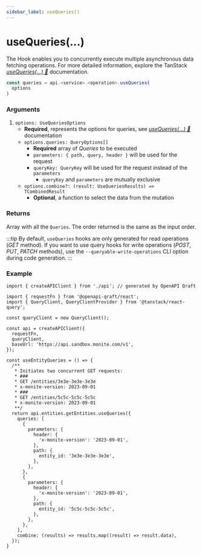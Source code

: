 ```yaml
---
sidebar_label: useQueries()
---
```


# useQueries(...)

The Hook enables you to concurrently execute multiple asynchronous data fetching operations.
For more detailed information, explore the TanStack
[_useQueries(...) 🌴_](https://tanstack.com/query/latest/docs/framework/react/reference/useQueries) documentation.

```ts
const queries = api.<service>.<operation>.useQueries(
  options
)
```

### Arguments

1.  `options: UseQueriesOptions`
    - **Required**, represents the options for queries, see [_useQueries(...) 🌴_](https://tanstack.com/query/latest/docs/framework/react/reference/useQueries) documentation
    - `options.queries: QueryOptions[]`
      - **Required** array of _Queries_ to be executed
      - `parameters: { path, query, header }` will be used for the request
      - `queryKey: QueryKey` will be used for the request instead of the `parameters`
        - `queryKey` and `parameters` are mutually exclusive
    - `options.combine?: (result: UseQueriesResults) => TCombinedResult`
      - **Optional**, a function to select the data from the mutation

### Returns
Array with all the `Queries`. The order returned is the same as the input order.

:::tip
By default, `useQueries` hooks are only generated for read operations (_GET_ method). If you want to use query
hooks for write operations (_POST_, _PUT_, _PATCH_ methods), use the `--queryable-write-operations` CLI option
during code generation.
:::

### Example

```tsx
import { createAPIClient } from './api'; // generated by OpenAPI Qraft

import { requestFn } from '@openapi-qraft/react';
import { QueryClient, QueryClientProvider } from '@tanstack/react-query';

const queryClient = new QueryClient();

const api = createAPIClient({
  requestFn,
  queryClient,
  baseUrl: 'https://api.sandbox.monite.com/v1',
});

const useEntityQueries = () => {
  /**
   * Initiates two concurrent GET requests:
   * ###
   * GET /entities/3e3e-3e3e-3e3e
   * x-monite-version: 2023-09-01
   * ###
   * GET /entities/5c5c-5c5c-5c5c
   * x-monite-version: 2023-09-01
   **/
  return api.entities.getEntities.useQueries({
    queries: [
      {
        parameters: {
          header: {
            'x-monite-version': '2023-09-01',
          },
          path: {
            entity_id: '3e3e-3e3e-3e3e',
          },
        },
      },
      {
        parameters: {
          header: {
            'x-monite-version': '2023-09-01',
          },
          path: {
            entity_id: '5c5c-5c5c-5c5c',
          },
        },
      },
    ],
    combine: (results) => results.map((result) => result.data),
  });
}
```
